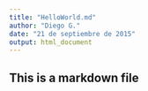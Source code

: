 ```yaml
---
title: "HelloWorld.md"
author: "Diego G."
date: "21 de septiembre de 2015"
output: html_document
---
```

## This is a markdown file
